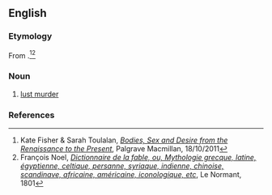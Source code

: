 ==English==

===Etymology===
From {{af|en|||tr2=phonein|t2=to murder|-philia|lang1=grc|lang2=grc}}.<ref>Kate Fisher & Sarah Toulalan, ''[https://books.google.fr/books?id=EeEFTpdFyJMC&pg=PA215&dq=PhoneIn+to+murder&hl=fr&sa=X&ved=0ahUKEwjdofSo3ZDZAhVSC-wKHQsHAawQ6AEIKTAA#v=onepage&q=PhoneIn%20to%20murder&f=false Bodies, Sex and Desire from the Renaissance to the Present]'', Palgrave Macmillan, 18/10/2011</ref><ref>François Noel, ''[https://books.google.fr/books?id=-DGt98bvGrcC&pg=PA292&lpg=PA292&dq=tuer+en+grec+phonein&source=bl&ots=omouJsSJ-_&sig=p-kj_UFCG9bV9gwOkv8o48eYKYs&hl=fr&sa=X&ved=0ahUKEwjCn-q43JDZAhWKyKQKHb7UCBAQ6AEILzAB#v=onepage&q=tuer%20en%20grec%20phonein&f=false Dictionnaire de la fable, ou, Mythologie grecque, latine, égyptienne, celtique, persanne, syriaque, indienne, chinoise, scandinave, africaine, américaine, iconologique, etc]'', Le Normant, 1801</ref>

===Noun===
{{en-noun|-}}

# [[lust murder]]

===References===
<references/>